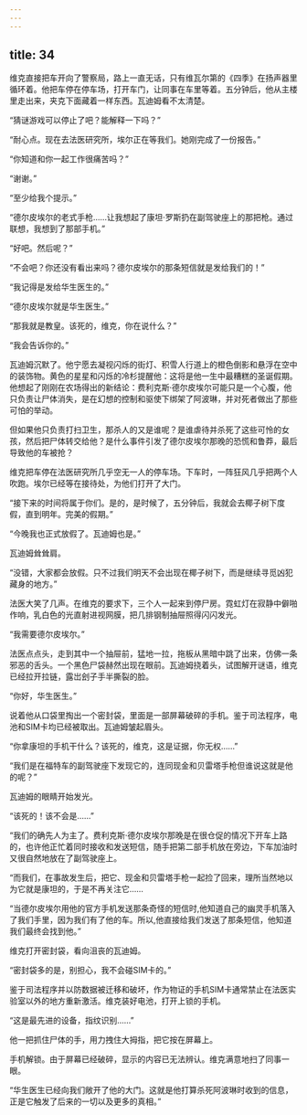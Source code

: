 ```yaml
---
---
---
```

title: 34
---







维克直接把车开向了警察局，路上一直无话，只有维瓦尔第的《四季》在扬声器里循环着。他把车停在停车场，打开车门，让同事在车里等着。五分钟后，他从主楼里走出来，夹克下面藏着一样东西。瓦迪姆看不太清楚。

“猜谜游戏可以停止了吧？能解释一下吗？”

“耐心点。现在去法医研究所，埃尔正在等我们。她刚完成了一份报告。”

“你知道和你一起工作很痛苦吗？”

“谢谢。”

“至少给我个提示。”

“德尔皮埃尔的老式手枪……让我想起了康坦·罗斯扔在副驾驶座上的那把枪。通过联想，我想到了那部手机。”

“好吧。然后呢？”

“不会吧？你还没有看出来吗？德尔皮埃尔的那条短信就是发给我们的！”

“我记得是发给华生医生的。”

“德尔皮埃尔就是华生医生。”

“那我就是教皇。该死的，维克，你在说什么？”

“我会告诉你的。”

瓦迪姆沉默了。他宁愿去凝视闪烁的街灯、积雪人行道上的橙色倒影和悬浮在空中的装饰物。黄色的星星和闪烁的冷杉提醒他：这将是他一生中最糟糕的圣诞假期。他想起了刚刚在农场得出的新结论：费利克斯·德尔皮埃尔可能只是一个心腹，他只负责让尸体消失，是在幻想的控制和驱使下绑架了阿波琳，并对死者做出了那些可怕的举动。

但如果他只负责打扫卫生，那杀人的又是谁呢？是谁虐待并杀死了这些可怜的女孩，然后把尸体转交给他？是什么事件引发了德尔皮埃尔那晚的恐慌和鲁莽，最后导致他的车被抢？

维克把车停在法医研究所几乎空无一人的停车场。下车时，一阵狂风几乎把两个人吹跑。埃尔已经等在接待处，为他们打开了大门。

“接下来的时间将属于你们。是的，是时候了，五分钟后，我就会去椰子树下度假，直到明年。完美的假期。”

“今晚我也正式放假了。瓦迪姆也是。”

瓦迪姆耸耸肩。

“没错，大家都会放假。只不过我们明天不会出现在椰子树下，而是继续寻觅凶犯藏身的地方。”

法医大笑了几声。在维克的要求下，三个人一起来到停尸房。霓虹灯在寂静中僻啪作响，乳白色的光直射进视网膜，把几排钢制抽屉照得闪闪发光。

“我需要德尔皮埃尔。”

法医点点头，走到其中一个抽屉前，猛地一拉，拖板从黑暗中跳了出来，仿佛一条邪恶的舌头。一个黑色尸袋赫然出现在眼前。瓦迪姆挠着头，试图解开谜语，维克已经拉开拉链，露岀刽子手半撕裂的脸。

“你好，华生医生。”

说着他从口袋里掏出一个密封袋，里面是一部屏幕破碎的手机。鉴于司法程序，电池和SIM卡均已经被取出。瓦迪姆皱起眉头。

“你拿康坦的手机干什么？该死的，维克，这是证据，你无权……”

“我们是在福特车的副驾驶座下发现它的，连同现金和贝雷塔手枪但谁说这就是他的呢？”

瓦迪姆的眼睛开始发光。

“该死的！该不会是……”

“我们的确先人为主了。费利克斯·德尔皮埃尔那晚是在很仓促的情况下开车上路的，也许他正忙着同时接收和发送短信，随手把第二部手机放在旁边，下车加油时又很自然地放在了副驾驶座上。

“而我们，在事故发生后，把它、现金和贝雷塔手枪一起捡了回来，理所当然地以为它就是康坦的，于是不再关注它……

“当德尔皮埃尔用他的官方手机发送那条奇怪的短信时,他知道自己的幽灵手机落入了我们手里，因为我们有了他的车。所以,他直接给我们发送了那条短信，他知道我们最终会找到他。”

维克打开密封袋，看向沮丧的瓦迪姆。

“密封袋多的是，别担心，我不会碰SIM卡的。”

鉴于司法程序并以防数据被迁移和破坏，作为物证的手机SIM卡通常禁止在法医实验室以外的地方重新激活。维克装好电池，打开上锁的手机。

“这是最先进的设备，指纹识别……”

他一把抓住尸体的手，用力拽住大拇指，把它按在屏幕上。

手机解锁。由于屏幕已经破碎，显示的内容已无法辨认。维克满意地扫了同事一眼。

“华生医生已经向我们敞开了他的大门。这就是他打算杀死阿波琳时收到的信息，正是它触发了后来的一切以及更多的真相。”